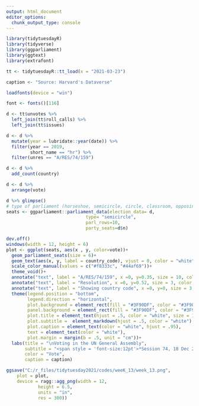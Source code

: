 ```yaml
---
output: html_document
editor_options: 
  chunk_output_type: console
---
```


```r
library(tidytuesdayR)
library(tidyverse)
library(ggparliament)
library(ggtext)
library(extrafont)
```

```r
tt <- tidytuesdayR::tt_load(x = "2021-03-23")

caption <- "Source: Harvard's Dataverse"

loadfonts(device = "win")

font <- fonts()[116]
```

```r
d <- tt$unvotes %>% 
  left_join(tt$roll_calls) %>% 
  left_join(tt$issues)

d <- d %>% 
  mutate(year = lubridate::year(date)) %>% 
  filter(year == 2019,
         short_name == "hr") %>% 
  filter(unres == "A/RES/74/159") 
```

```r
d <- d %>% 
  add_count(country)

d <- d %>% 
  arrange(vote)

d %>% glimpse()
# type of parliament (horseshoe, semicircle, circle, classroom, opposing benches)
seats <- ggparliament::parliament_data(election_data= d,
                              type= "semicircle",
                              parl_rows=10,
                              party_seats=d$n)
```

```r
dev.off()
windows(width = 12, height = 6)
plot <- ggplot(seats, aes(x , y, color=vote))+
  geom_parliament_seats(size = 6)+
  geom_text(aes(x, y, label = country_code), vjust = 0, color = "white")+
  scale_color_manual(values = c("#f8333c", "#44af69"))+
  theme_void()+
  annotate("text", label = "A/RES/74/159", x =0, y=0.35, size = 10, color = "white")+
  annotate("text", label = "Resolution", x =0, y=0.52, size = 3, color = "white")+
  annotate("text", label = "Showing country code", x =0, y=0, size = 3, color = "white")+
  theme(legend.position = "bottom",
        legend.direction = "horizontal",
        plot.background = element_rect(fill = "#3F90DF", color = "#3F90DF"),
        panel.background = element_rect(fill = "#3F90DF", color = "#3F90DF"),
        plot.title = element_text(hjust = .5, color = "white", size = 15, family = font),
        plot.subtitle =  element_markdown(hjust = .5, color = "white"),
        plot.caption = element_text(color = "white", hjust = .95),
        text = element_text(color = "white"),
        plot.margin = margin(b = .5, unit = "cm"))+
  labs(title = "\nVoting in the UN General Assembly",
       subtitle = "<span style = 'font-size:12pt'>*Session 74, 18 Dec 2019*</span><br><br><span style = 'font-size:18pt'>Issue: Human rights and cultural diversity</span><br>",
       color = "Vote",
       caption = caption)
```


```r
ggsave("C:/r_files/tidytuesday2021/codes/weeK_13/week_13.png",
    plot = plot,
    device = ragg::agg_png(width = 12, 
            height = 6.5, 
            units = "in", 
            res = 300))
```

